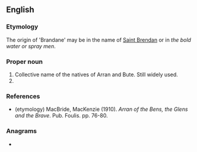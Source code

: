 ==English==

===Etymology===
The origin of 'Brandane' may be in the name of [[w:Saint Brendan|Saint Brendan]] or in ''the bold water or spray men''.

===Proper noun===
{{en-proper noun}}

# Collective name of the natives of Arran and Bute. Still widely used.
# {{surname|en|from=Irish}}

===References===
* (etymology) MacBride, MacKenzie (1910). ''Arran of the Bens, the Glens and the Brave''. Pub. Foulis. pp. 76-80.

===Anagrams===
* {{anagrams|en|a=aabdennr|ad banner|ad-banner|banner ad}}